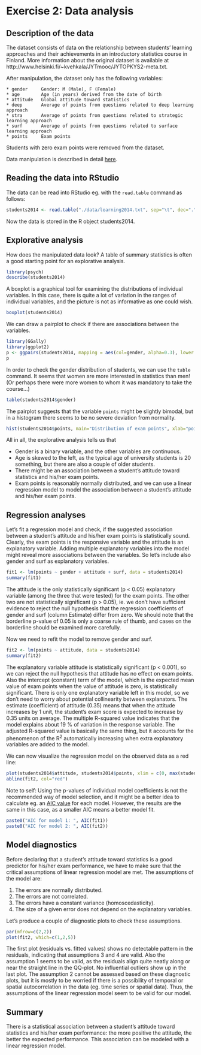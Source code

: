 # Exercise 2: Data analysis


## Description of the data

The dataset consists of data on the relationship between students' learning approaches and their achievements in an introductory statistics course in Finland. More information about the original dataset is available at http://www.helsinki.fi/~kvehkala/JYTmooc/JYTOPKYS2-meta.txt.

After manipulation, the dataset only has the following variables:

```
* gender     Gender: M (Male), F (Female)
* age        Age (in years) derived from the date of birth
* attitude   Global attitude toward statistics
* deep       Average of points from questions related to deep learning approach
* stra       Average of points from questions related to strategic learning approach
* surf       Average of points from questions related to surface learning approach
* points     Exam points
```

Students with zero exam points were removed from the dataset.

Data manipulation is described in detail [here](./data/create_learning_2014.r).


## Reading the data into RStudio

The data can be read into RStudio eg. with the `read.table` command as follows:

```r
students2014 <- read.table("./data/learning2014.txt", sep="\t", dec=".", header=T)
```

Now the data is stored in the R object students2014.


## Explorative analysis

How does the manipulated data look? A table of summary statistics is often a good starting point for an explorative analysis. 

```r
library(psych)
describe(students2014)
```

A boxplot is a graphical tool for examining the distributions of individual variables. In this case, there is quite a lot of variation in the ranges of individual variables, and the picture is not as informative as one could wish.

```r
boxplot(students2014)
```

We can draw a pairplot to check if there are associations between the variables.

```r
library(GGally)
library(ggplot2)
p <- ggpairs(students2014, mapping = aes(col=gender, alpha=0.3), lower = list(combo = wrap("facethist", bins = 20)))
p
```

In order to check the gender distribution of students, we can use the `table` command. It seems that women are more interested in statistics than men! (Or perhaps there were more women to whom it was mandatory to take the course...)

```r
table(students2014$gender)
```

The pairplot suggests that the variable `points` might be slightly bimodal, but in a histogram there seems to be no severe deviation from normality.

```r
hist(students2014$points, main="Distribution of exam points", xlab="points")
```

All in all, the explorative analysis tells us that

* Gender is a binary variable, and the other variables are continuous.
* Age is skewed to the left, as the typical age of university students is 20 something, but there are also a couple of older students.
* There might be an association between a student's attitude toward statistics and his/her exam points.
* Exam points is reasonably normally distributed, and we can use a linear regression model to model the association between a student's attitude and his/her exam points.



## Regression analyses

Let's fit a regression model and check, if the suggested association between a student's attitude and his/her exam points is statistically sound. Clearly, the exam points is the responsive variable and the attitude is an explanatory variable. Adding multiple explanatory variables into the model might reveal more associations between the variables. So let's include also gender and surf as explanatory variables.

```r
fit1 <- lm(points ~ gender + attitude + surf, data = students2014)
summary(fit1)
```

The attitude is the only statistically significant (p < 0.05) explanatory variable (among the three that were tested) for the exam points. The other two are not statistically significant (p > 0.05), ie. we don't have sufficient evidence to reject the null hypothesis that the regression coefficients of gender and surf (column Estimate) differ from zero. We should note that the borderline p-value of 0.05 is only a coarse rule of thumb, and cases on the borderline should be examined more carefully.

Now we need to refit the model to remove gender and surf.

```r
fit2 <- lm(points ~ attitude, data = students2014)
summary(fit2)
```

The explanatory variable attitude is statistically significant (p < 0.001), so we can reject the null hypothesis that attitude has no effect on exam points. Also the intercept (constant) term of the model, which is the expected mean value of exam points when the value of attitude is zero, is statistically significant. There is only one explanatory variable left in this model, so we don't need to worry about potential collinearity between explanators. The estimate (coefficient) of attitude (0.35) means that when the attitude increases by 1 unit, the student's exam score is expected to increase by 0.35 units on average. The multiple R-squared value indicates that the model explains about 19 % of variation in the response variable. The adjusted R-squared value is basically the same thing, but it accounts for the phenomenon of the R^2^ automatically increasing when extra explanatory variables are added to the model.

We can now visualize the regression model on the observed data as a red line:

```r
plot(students2014$attitude, students2014$points, xlim = c(0, max(students2014$attitude)), xlab="Attitude toward statistics", ylab="Exam points")
abline(fit2, col="red")
```

Note to self: Using the p-values of individual model coefficients is not the recommended way of model selection, and it might be a better idea to calculate eg. an [AIC value](https://en.wikipedia.org/wiki/Akaike_information_criterion) for each model. However, the results are the same in this case, as a smaller AIC means a better model fit.

```r
paste0("AIC for model 1: ", AIC(fit1))
paste0("AIC for model 2: ", AIC(fit2))
```


## Model diagnostics

Before declaring that a student's attitude toward statistics is a good predictor for his/her exam performance, we have to make sure that the critical assumptions of linear regression model are met. The assumptions of the model are:

1. The errors are normally distributed.
2. The errors are not correlated.
3. The errors have a constant variance (homoscedasticity).
4. The size of a given error does not depend on the explanatory variables.

Let's produce a couple of diagnostic plots to check these assumptions.

```r
par(mfrow=c(2,2))
plot(fit2, which=c(1,2,5))
```

The first plot (residuals vs. fitted values) shows no detectable pattern in the residuals, indicating that assumptions 3 and 4 are valid. Also the assumption 1 seems to be valid, as the residuals align quite neatly along or near the straight line in the QQ-plot. No influential outliers show up in the last plot. The assumption 2 cannot be assessed based on these diagnostic plots, but it is mostly to be worried if there is a possibility of temporal or spatial autocorrelation in the data (eg. time series or spatial data). Thus, the assumptions of the linear regression model seem to be valid for our model.


## Summary

There is a statistical association between a student's attitude toward statistics and his/her exam performance: the more positive the attitude, the better the expected performance. This association can be modeled with a linear regression model.



